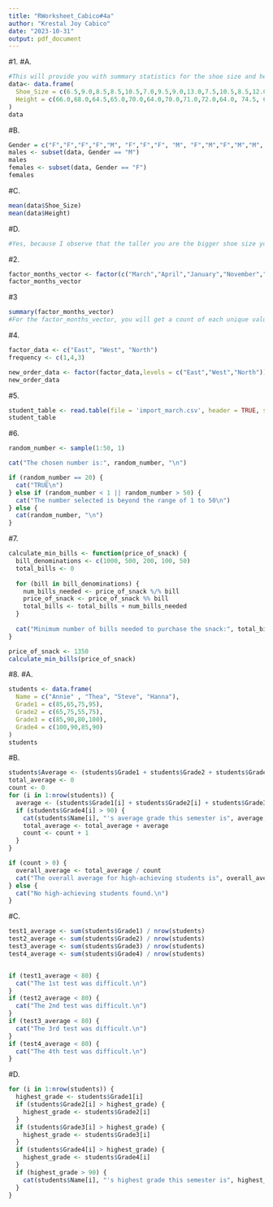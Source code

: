 ```yaml
---
title: "RWorksheet_Cabico#4a"
author: "Krestal Joy Cabico"
date: "2023-10-31"
output: pdf_document
---
```


#1.
#A.
``` r
#This will provide you with summary statistics for the shoe size and height variables.
data<- data.frame(
  Shoe_Size = c(6.5,9.0,8.5,8.5,10.5,7.0,9.5,9.0,13.0,7.5,10.5,8.5,12.0,10.5,13.0,11.5,8.5,5.0,10.0,6.5,7.5,8.5,10.5,8.5,10.5,11.0,9.0,13.0), 
  Height = c(66.0,68.0,64.5,65.0,70.0,64.0,70.0,71.0,72.0,64.0, 74.5, 67.0,71.0,71.0,77.0,72.0, 59.0,62.0,72.0,66.0,64.0,67.0,73.0,69.0,72.0,70.0, 69.0,70.0)
)
data
```
#B.
``` r
Gender = c("F","F","F","F","M", "F","F","F", "M", "F","M","F","M","M", "M","M", "F","F","M","F","F","M","M","F", "M","M","M","M")
males <- subset(data, Gender == "M")
males
females <- subset(data, Gender == "F")
females
```
#C.
``` r
mean(data$Shoe_Size)
mean(data$Height)
```
#D.
``` r
#Yes, because I observe that the taller you are the bigger shoe size you would have.
```
#2. 
``` r
factor_months_vector <- factor(c("March","April","January","November","January","September","October","September","November","August", "January","November","November","February","May","August","July","December","August","August","September","November","February","April"))
factor_months_vector
```
#3
``` r
summary(factor_months_vector)
#For the factor_months_vector, you will get a count of each unique value, which tells you how many times each month name appears in the vector.
```
#4.
```r
factor_data <- c("East", "West", "North")
frequency <- c(1,4,3)

new_order_data <- factor(factor_data,levels = c("East","West","North"))
new_order_data
```
#5.
```r
student_table <- read.table(file = 'import_march.csv', header = TRUE, sep = ',')
student_table
```
#6.
``` r
random_number <- sample(1:50, 1)

cat("The chosen number is:", random_number, "\n")

if (random_number == 20) {
  cat("TRUE\n")
} else if (random_number < 1 || random_number > 50) {
  cat("The number selected is beyond the range of 1 to 50\n")
} else {
  cat(random_number, "\n")
}
```

#7.
``` r
calculate_min_bills <- function(price_of_snack) {
  bill_denominations <- c(1000, 500, 200, 100, 50)
  total_bills <- 0
  
  for (bill in bill_denominations) {
    num_bills_needed <- price_of_snack %/% bill
    price_of_snack <- price_of_snack %% bill
    total_bills <- total_bills + num_bills_needed
  }
  
  cat("Minimum number of bills needed to purchase the snack:", total_bills, "\n")
}

price_of_snack <- 1350
calculate_min_bills(price_of_snack)
```
#8.
#A.
```r
students <- data.frame(
  Name = c("Annie" , "Thea", "Steve", "Hanna"),
  Grade1 = c(85,65,75,95),
  Grade2 = c(65,75,55,75),
  Grade3 = c(85,90,80,100),
  Grade4 = c(100,90,85,90)
)
students
```
#B.
``` r
students$Average <- (students$Grade1 + students$Grade2 + students$Grade3 + students$Grade4) / 4
total_average <- 0
count <- 0
for (i in 1:nrow(students)) {
  average <- (students$Grade1[i] + students$Grade2[i] + students$Grade3[i] + students$Grade4[i]) / 4
  if (students$Grade4[i] > 90) {
    cat(students$Name[i], "'s average grade this semester is", average, ".\n")
    total_average <- total_average + average
    count <- count + 1
  }
}

if (count > 0) {
  overall_average <- total_average / count
  cat("The overall average for high-achieving students is", overall_average, ".\n")
} else {
  cat("No high-achieving students found.\n")
}
```
#C.
``` r
test1_average <- sum(students$Grade1) / nrow(students)
test2_average <- sum(students$Grade2) / nrow(students)
test3_average <- sum(students$Grade3) / nrow(students)
test4_average <- sum(students$Grade4) / nrow(students)


if (test1_average < 80) {
  cat("The 1st test was difficult.\n")
}
if (test2_average < 80) {
  cat("The 2nd test was difficult.\n")
}
if (test3_average < 80) {
  cat("The 3rd test was difficult.\n")
}
if (test4_average < 80) {
  cat("The 4th test was difficult.\n")
}
```

#D.
``` r
for (i in 1:nrow(students)) {
  highest_grade <- students$Grade1[i]
  if (students$Grade2[i] > highest_grade) {
    highest_grade <- students$Grade2[i]
  }
  if (students$Grade3[i] > highest_grade) {
    highest_grade <- students$Grade3[i]
  }
  if (students$Grade4[i] > highest_grade) {
    highest_grade <- students$Grade4[i]
  }
  if (highest_grade > 90) {
    cat(students$Name[i], "'s highest grade this semester is", highest_grade, "\n")
  }
}
```